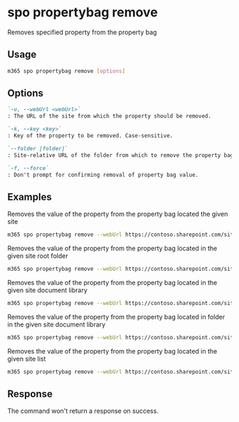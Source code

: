 
# spo propertybag remove

Removes specified property from the property bag

## Usage

```sh
m365 spo propertybag remove [options]
```

## Options

```md definition-list
`-u, --webUrl <webUrl>`
: The URL of the site from which the property should be removed.

`-k, --key <key>`
: Key of the property to be removed. Case-sensitive.

`--folder [folder]`
: Site-relative URL of the folder from which to remove the property bag value.

`-f, --force`
: Don't prompt for confirming removal of property bag value.
```

<Global />

## Examples

Removes the value of the property from the property bag located the given site

```sh
m365 spo propertybag remove --webUrl https://contoso.sharepoint.com/sites/test --key key1
```

Removes the value of the property from the property bag located in the given site root folder

```sh
m365 spo propertybag remove --webUrl https://contoso.sharepoint.com/sites/test --key key1 --folder / --force
```

Removes the value of the property from the property bag located in the given site document library

```sh
m365 spo propertybag remove --webUrl https://contoso.sharepoint.com/sites/test --key key1 --folder '/Shared Documents'
```

Removes the value of the property from the property bag located in folder in the given site document library

```sh
m365 spo propertybag remove --webUrl https://contoso.sharepoint.com/sites/test --key key1 --folder '/Shared Documents/MyFolder'
```

Removes the value of the property from the property bag located in the given site list

```sh
m365 spo propertybag remove --webUrl https://contoso.sharepoint.com/sites/test --key key1 --folder /Lists/MyList
```

## Response

The command won't return a response on success.
